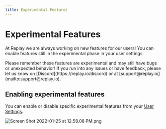 ```yaml
---
title: Experimental Features
---
```


# Experimental Features

At Replay we are always working on new features for our users! You can enable features still in the experimental phase in your user settings.

<Callout type="info" emoji="💡">
Please remember these features are experimental and may still have bugs or unexpected behavior! If you run into any issues or have feedback, please let us know on [Discord](https://replay.io/discord) or at [support@replay.io](mailto:support@replay.io).

</Callout>

## Enabling experimental features

You can enable or disable specific experimental features from your [User Settings](/resources/get-help/user-settings).

![Screen Shot 2022-01-25 at 12.58.08 PM.png](/media/resources/get-help/experimental-features/Screen_Shot_2022-01-25_at_12.58.08_PM.png)